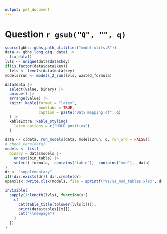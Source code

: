 ```yaml
---
output: pdf_document
---
```


\newpage

# Question `r gsub("Q", "", q)`

```r
source(gbhs::gbhs_path_utilities("model-utils.R"))
data <- gbhs_long_q(q, data) |> 
  fix_data()
lvls <- unique(data$data$key)
if(is.factor(data$data$key))
  lvls <- levels(data$data$key)
models2run <- models_2_run(lvls, wanted_formula)
```

```r
data$data |> 
  select(value, binary) |> 
  unique() |> 
  arrange(value) |> 
  knitr::kable(format = "latex", 
               booktabs = TRUE,
               caption = paste("Data mapping of", q)
  ) |> 
  kableExtra::kable_styling(
    latex_options = c("HOLD_position")
  )
```


```r
data <- c(data, run_models(data, models2run, q, run_ord = FALSE))
# check_vars(data)
models <- list(
  binary = data$models |> 
    unnest(bin_table) |>
    select(-formula, -contains("table"), -contains("mod"), -data)
)
dr <- "supplementary"
if(!dir.exists(dr)) dir.create(dr)
openxlsx::write.xlsx(models, file = sprintf("%s/%s_mod_tables.xlsx", dr, q))
```


```r
invisible(
  sapply(1:length(lvls), function(x){
    c(
      cat(table_title(tolower(lvls[x]))),
      print(data$tables[[x]]),
      cat("\\newpage")
    ) 
  })
)
```

